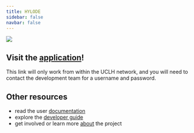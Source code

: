 ```yaml
---
title: HYLODE
sidebar: false
navbar: false
---
```


::: {.column-body}
[![](resources/flurry-small.jpeg)](http://172.16.149.202:6001/)
:::

::: {.callout-tip}
## Visit the [application](http://172.16.149.202:6001/)!
This link will only work from within the UCLH network, and you will need to contact the development team for a username and password.
:::

::: {.callout-note collapse=true appearance="default"}
## Other resources

- read the user [documentation](user/user.qmd)
- explore the [developer guide](developer/setup.qmd)
- get involved or learn more [about](about.qmd) the project
:::
